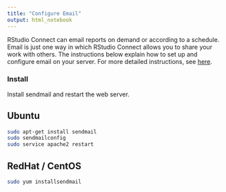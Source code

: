 ```yaml
---
title: "Configure Email"
output: html_notebook
---
```


RStudio Connect can email reports on demand or according to a schedule. Email is just one way in which RStudio Connect allows you to share your work with others. The instructions below explain how to set up and configure email on your server. For more detailed instructions, see [here](https://gist.github.com/adamstac/7462202).

### Install

Install sendmail and restart the web server.


## Ubuntu

```bash
sudo apt-get install sendmail
sudo sendmailconfig
sudo service apache2 restart
```

## RedHat / CentOS

```bash
sudo yum installsendmail
```
